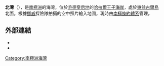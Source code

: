 {{coord|69|0|S|39|36|E|source:GNIS|display=title}}

'''北灣'''（{{lang-nn|Jurpollen}}），是[[南極洲|南極洲]]的海灣，位於[[毛德皇后地|毛德皇后地]]的[[哈拉爾王子海岸|哈拉爾王子海岸]]，處於[[東翁古爾島|東翁古爾島]]北面，根據[[挪威|挪威]]探險隊拍攝的空中照片繪入地圖，現時由[[南極條約體系|南極條約體系]]管理。

==外部連結==
*{{cite gnis | type = antarid | id = 8008| name = Kitano-ura Cove| accessdate = 2013-05-08}}
*{{usgs-gazetteer|id=8008}}

{{Antarctica-geo-stub}}
[[Category:南極洲海灣|Category:南極洲海灣]]